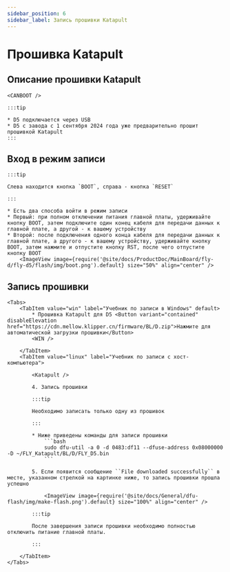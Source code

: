 ```yaml
---
sidebar_position: 6
sidebar_label: Запись прошивки Katapult
---
```





# Прошивка Katapult

## Описание прошивки Katapult

    <CANBOOT />

    :::tip

    * D5 подключается через USB
    * D5 с завода с 1 сентября 2024 года уже предварительно прошит прошивкой Katapult
    :::

## Вход в режим записи

    :::tip

    Слева находится кнопка `BOOT`, справа - кнопка `RESET`

    :::

    * Есть два способа войти в режим записи
    * Первый: при полном отключении питания главной платы, удерживайте кнопку BOOT, затем подключите один конец кабеля для передачи данных к главной плате, а другой - к вашему устройству
    * Второй: после подключения одного конца кабеля для передачи данных к главной плате, а другого - к вашему устройству, удерживайте кнопку BOOT, затем нажмите и отпустите кнопку RST, после чего отпустите кнопку BOOT
        <ImageView image={require('@site/docs/ProductDoc/MainBoard/fly-d/fly-d5/flash/img/boot.png').default} size="50%" align="center" />

## Запись прошивки
    <Tabs>
        <TabItem value="win" label="Учебник по записи в Windows" default>
            * Прошивка Katapult для D5 <Button variant="contained" disableElevation href="https://cdn.mellow.klipper.cn/firmware/BL/D.zip">Нажмите для автоматической загрузки прошивки</Button>
            <WIN />

        </TabItem>
        <TabItem value="linux" label="Учебник по записи с хост-компьютера">

            <Katapult />

            4. Запись прошивки

            :::tip

            Необходимо записать только одну из прошивок

            :::

            * Ниже приведены команды для записи прошивки
                ```bash
                sudo dfu-util -a 0 -d 0483:df11 --dfuse-address 0x08000000 -D ~/FLY_Katapult/BL/D/FLY_D5.bin
                ```

            5. Если появится сообщение ``File downloaded successfully`` в месте, указанном стрелкой на картинке ниже, то запись прошивки прошла успешно

                <ImageView image={require('@site/docs/General/dfu-flash/img/make-flash.png').default} size="100%" align="center" />

            :::tip

            После завершения записи прошивки необходимо полностью отключить питание главной платы.

            :::

        </TabItem>
    </Tabs>